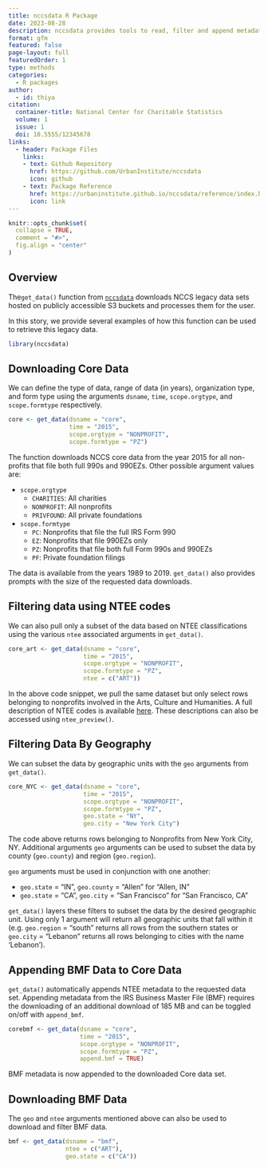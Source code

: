 ---
title: nccsdata R Package
date: 2023-08-28
description: nccsdata provides tools to read, filter and append metadata to publicly available NCCS Core and BMF data sets.
format: gfm
featured: false
page-layout: full
featuredOrder: 1
type: methods
categories:
  - R packages
author:
  - id: thiya
citation: 
  container-title: National Center for Charitable Statistics
  volume: 1
  issue: 1
  doi: 10.5555/12345678
links:
  - header: Package Files
    links:
    - text: Github Repository
      href: https://github.com/UrbanInstitute/nccsdata
      icon: github
    - text: Package Reference
      href: https://urbaninstitute.github.io/nccsdata/reference/index.html
      icon: link
---

```{r setup, include = FALSE}
knitr::opts_chunk$set(
  collapse = TRUE,
  comment = "#>",
  fig.align = "center"
)
```

## Overview

The`get_data()` function from [`nccsdata`](https://urbaninstitute.github.io/nccsdata/) downloads NCCS legacy 
data sets hosted on publicly accessible S3 buckets and processes them for the 
user.

In this story, we provide several examples of how this function can be used
to retrieve this legacy data.

```{r load-data, message = FALSE, warning = FALSE}
library(nccsdata)
```

## Downloading Core Data

We can define the type of data, range of data (in years), organization type,
and form type using the arguments `dsname`, `time`, `scope.orgtype`, and 
`scope.formtype` respectively.

```{r message = TRUE, warning = FALSE, eval = FALSE}
core <- get_data(dsname = "core",
                 time = "2015",
                 scope.orgtype = "NONPROFIT",
                 scope.formtype = "PZ")
```

The function downloads NCCS core data from the year 2015 for all non-profits
that file both full 990s and 990EZs. Other possible argument values are:

* `scope.orgtype`
  + `CHARITIES`: All charities
  + `NONPROFIT`: All nonprofits
  + `PRIVFOUND`: All private foundations
* `scope.formtype`
  + `PC`: Nonprofits that file the full IRS Form 990
  + `EZ`: Nonprofits that file 990EZs only
  + `PZ`: Nonprofits that file both full Form 990s and 990EZs
  + `PF`: Private foundation filings
  
The data is available from the years 1989 to 2019. `get_data()` also provides
prompts with the size of the requested data downloads.


## Filtering data using NTEE codes

We can also pull only a subset of the data based on NTEE classifications using
the various `ntee` associated arguments in `get_data()`.

```{r message = TRUE, warning = FALSE, eval = FALSE}
core_art <- get_data(dsname = "core",
                     time = "2015",
                     scope.orgtype = "NONPROFIT",
                     scope.formtype = "PZ",
                     ntee = c("ART"))
```

In the above code snippet, we pull the same dataset but only select rows 
belonging to nonprofits involved in the Arts, Culture and Humanities. A full 
description of NTEE codes is available [here](https://github.com/Nonprofit-Open-Data-Collective/mission-taxonomies/blob/main/NTEE-disaggregated/README.md). These descriptions can also be accessed using
`ntee_preview()`.

## Filtering Data By Geography

We can subset the data by geographic units with the `geo` arguments from 
`get_data()`.

```{r message = TRUE, warning = FALSE, eval = FALSE}
core_NYC <- get_data(dsname = "core",
                     time = "2015",
                     scope.orgtype = "NONPROFIT",
                     scope.formtype = "PZ",
                     geo.state = "NY",
                     geo.city = "New York City")
```

The code above returns rows belonging to Nonprofits from New York City, NY.
Additional arguments `geo` arguments can be used to subset the data by
county (`geo.county`) and region (`geo.region`). 

`geo` arguments must be used in conjunction with one another: 

 * `geo.state` = "IN", `geo.county` = "Allen" for "Allen, IN"
 * `geo.state` = "CA", `geo.city` = "San Francisco" for "San Francisco, CA"
 
`get_data()` layers these filters to subset the data by the desired geographic unit. Using only 1 argument will return all geographic units that fall within
it (e.g. `geo.region` = "south" returns all rows from the southern states or
`geo.city` = "Lebanon" returns all rows belonging to cities with the name 
'Lebanon').

## Appending BMF Data to Core Data

`get_data()` automatically appends NTEE metadata to the requested data set. 
Appending metadata from the IRS Business Master File (BMF) requires the 
downloading of an additional download of 185 MB and can be toggled on/off
with `append_bmf`.

```{r message = TRUE, warning = FALSE, eval = FALSE}
corebmf <- get_data(dsname = "core",
                    time = "2015",
                    scope.orgtype = "NONPROFIT",
                    scope.formtype = "PZ",
                    append.bmf = TRUE)
```

BMF metadata is now appended to the downloaded Core data set.

## Downloading BMF Data

The `geo` and `ntee` arguments mentioned above can also be used to download
and filter BMF data.

```{r message = TRUE, warning = FALSE, eval = FALSE}
bmf <- get_data(dsname = "bmf",
                ntee = c("ART"),
                geo.state = c("CA"))
```
